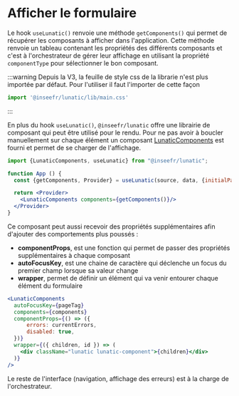 # Afficher le formulaire

Le hook `useLunatic()` renvoie une méthode `getComponents()` qui permet de récupérer les composants à afficher dans l'application. Cette méthode renvoie un tableau contenant les propriétés des différents composants et c'est à l'orchestrateur de gérer leur affichage en utilisant la propriété `componentType` pour sélectionner le bon composant.

:::warning 
Depuis la V3, la feuille de style css de la librarie n'est plus importée par défaut. Pour l'utiliser il faut l'importer de cette façon 
```jsx
import '@inseefr/lunatic/lib/main.css'
```
::: 

En plus du hook `useLunatic()`, `@inseefr/lunatic` offre une librairie de composant qui peut être utilisé pour le rendu. Pour ne pas avoir à boucler manuellement sur chaque élément un composant [LunaticComponents](https://github.com/InseeFr/Lunatic/pull/664) est fourni et permet de se charger de l'affichage.

```jsx
import {LunaticComponents, useLunatic} from "@inseefr/lunatic";

function App () {
  const {getComponents, Provider} = useLunatic(source, data, {initialPage: '1'})

  return <Provider>
    <LunaticComponents components={getComponents()}/>
  </Provider>
}
```

Ce composant peut aussi recevoir des propriétés supplémentaires afin d'ajouter des comportements plus poussés :

- **componentProps**, est une fonction qui permet de passer des propriétés supplémentaires à chaque composant
- **autoFocusKey**, est une chaine de caractère qui déclenche un focus du premier champ lorsque sa valeur change
- **wrapper**, permet de définir un élément qui va venir entourer chaque élément du formulaire

```jsx
<LunaticComponents
  autoFocusKey={pageTag}
  components={components}
  componentProps={() => ({
	  errors: currentErrors,
	  disabled: true,
  })}
  wrapper={({ children, id }) => (
	<div className="lunatic lunatic-component">{children}</div>
  )}
/>
```

Le reste de l'interface (navigation, affichage des erreurs) est à la charge de l'orchestrateur.
